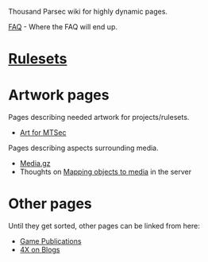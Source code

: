 Thousand Parsec wiki for highly dynamic pages.

[[FAQ]] - Where the FAQ will end up.

= [[Rulesets]] =
{{:Rulesets}}

= Artwork pages =

Pages describing needed artwork for projects/rulesets.

* [[Art for MTSec]]

Pages describing aspects surrounding media.

* [[Media.gz]]
* Thoughts on [[Mapping objects to media]] in the server

= Other pages =

Until they get sorted, other pages can be linked from here:
* [[Game Publications]]
* [[4X on Blogs]]